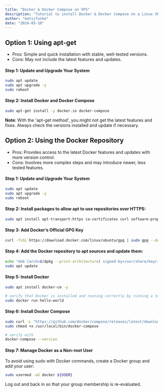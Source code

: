 ```yaml
---
title: "Docker & Docker Compose on VPS"
description: "Tutorial to install Docker & Docker Compose on a Linux VPS"
author: "matsjfunke"
date: "2024-03-10"
---
```


## Option 1: Using apt-get

- Pros: Simple and quick installation with stable, well-tested versions.
- Cons: May not include the latest features and updates.

#### Step 1: Update and Upgrade Your System

```sh
sudo apt update
sudo apt upgrade -y
sudo reboot
```

#### Step 2: Install Docker and Docker Compose

```sh
sudo apt-get install -y docker.io docker-compose
```

**Note**: With the 'apt-get method', you might not get the latest features and fixes. Always check the versions installed and update if necessary.

## Option 2: Using the Docker Repository

- Pros: Provides access to the latest Docker features and updates with more version control.
- Cons: Involves more complex steps and may introduce newer, less tested features.

#### Step 1: Update and Upgrade Your System

```sh
sudo apt update
sudo apt upgrade -y
sudo reboot
```

#### Step 2: Install packages to allow apt to use repositories over HTTPS:

```sh
sudo apt install apt-transport-https ca-certificates curl software-properties-common -y
```

#### Step 3: Add Docker’s Official GPG Key

```sh
curl -fsSL https://download.docker.com/linux/ubuntu/gpg | sudo gpg --dearmor -o /usr/share/keyrings/docker-archive-keyring.gpg
```

#### Step 4: Add the Docker repository to apt sources and update them:

```sh
echo "deb [arch=$(dpkg --print-architecture) signed-by=/usr/share/keyrings/docker-archive-keyring.gpg] https://download.docker.com/linux/ubuntu $(lsb_release -cs) stable" | sudo tee /etc/apt/sources.list.d/docker.list > /dev/null
sudo apt update
```

#### Step 5: Install Docker

```sh
sudo apt install docker-ce -y

# verify that Docker is installed and running correctly by running a test image:
sudo docker run hello-world
```

#### Step 6: Install Docker Compose

```sh
sudo curl -L "https://github.com/docker/compose/releases/latest/download/docker-compose-$(uname -s)-$(uname -m)" -o /usr/local/bin/docker-compose
sudo chmod +x /usr/local/bin/docker-compose

# verify with
docker-compose --version
```

#### Step 7: Manage Docker as a Non-root User

To avoid using sudo with Docker commands, create a Docker group and add your user:

```sh
sudo usermod -aG docker ${USER}
```

Log out and back in so that your group membership is re-evaluated.

